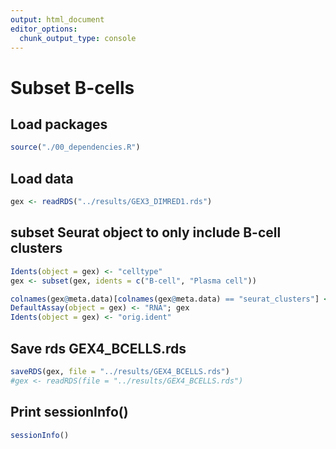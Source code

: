 ```yaml
---
output: html_document
editor_options: 
  chunk_output_type: console
---
```



# Subset B-cells {#Subset_B-cells}
## Load packages

```r

source("./00_dependencies.R")

```


## Load data

```r

gex <- readRDS("../results/GEX3_DIMRED1.rds")

```


## subset Seurat object to only include B-cell clusters

```r

Idents(object = gex) <- "celltype"
gex <- subset(gex, idents = c("B-cell", "Plasma cell"))

colnames(gex@meta.data)[colnames(gex@meta.data) == "seurat_clusters"] <- "seurat_clusters_1"
DefaultAssay(object = gex) <- "RNA"; gex
Idents(object = gex) <- "orig.ident"

```


## Save rds GEX4_BCELLS.rds

```r

saveRDS(gex, file = "../results/GEX4_BCELLS.rds")
#gex <- readRDS(file = "../results/GEX4_BCELLS.rds")

```


## Print sessionInfo()

```r

sessionInfo()

```
